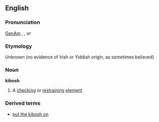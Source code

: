 ==English==
===Pronunciation===
[[w:General American|GenAm]] {{IPA|[&#712;ka&#618;&#716;b&#593;&#643;]}}, {{IPA|[ka&#618;&#712;b&#593;&#643;]}}, or {{IPA|[k&#618;&#712;b&#593;&#643;]}}

===Etymology===
Unknown (no evidence of Irish or Yiddish origin, as sometimes believed)

===Noun===
'''kibosh'''
#A [[check]]ing or [[restrain]]ing [[element]]

===Derived terms===
*[[put the kibosh on]]